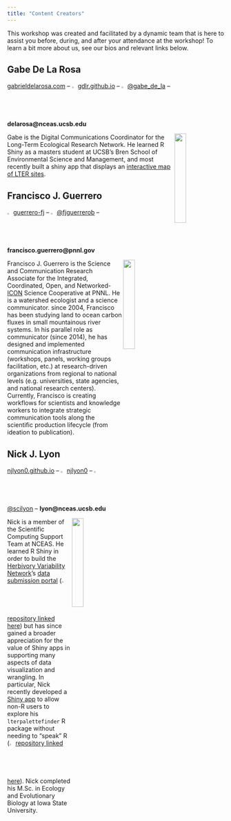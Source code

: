```yaml
---
title: "Content Creators"
---
```


This workshop was created and facilitated by a dynamic team that is here to assist you before, during, and after your attendance at the workshop! To learn a bit more about us, see our bios and relevant links below.

## Gabe De La Rosa

[gabrieldelarosa.com](https://www.gabrieldelarosa.com/) -- <img src="images/github-logo.png" width="2%"/> [gdlr.github.io](https://github.com/gdlr) -- <img src="images/twitter-logo.png" width="2%"/> [\@gabe_de_la](https://twitter.com/gabe_de_la) -- **delarosa\@nceas.ucsb.edu**

<img src="images/gd.jpg" align="right" width="23%"/>

Gabe is the Digital Communications Coordinator for the Long-Term Ecological Research Network. He learned R Shiny as a masters student at UCSB's Bren School of Environmental Science and Management, and most recently built a shiny app that displays an [interactive map of LTER sites](hyyp://lternet.edu/sites).

## Francisco J. Guerrero

<img src="images/github-logo.png" width="2%"/> [guerrero-fj](https://github.com/guerrero-fj) -- <img src="images/twitter-logo.png" width="2%"/> [\@fjguerrerob](https://twitter.com/fjguerrerob) -- **francisco.guerrero@pnnl.gov**
 
<img src="images/guerrero_fj_3.png" align="right" width="23%"/>

Francisco J. Guerrero is the Science and Communication Research Associate for the Integrated, Coordinated, Open, and Networked-[ICON](https://www.pnnl.gov/projects/icon-science) Science Cooperative at PNNL. He is a watershed ecologist and a science communicator. 
since 2004, Francisco has been studying land to ocean carbon fluxes in small mountainous river systems. In his parallel role as communicator (since 2014), he has designed and implemented communication infrastructure (workshops, panels, working groups facilitation, etc.) at research-driven organizations from regional to national levels (e.g. universities, state agencies, and national research centers). Currently, Francisco is creating workflows for scientists and knowledge workers to integrate strategic communication tools along the scientific production lifecycle (from ideation to publication).

## Nick J. Lyon

[njlyon0.github.io](https://njlyon0.github.io/njlyon0/) -- <img src="images/github-logo.png" width="2%"/> [njlyon0](https://github.com/njlyon0) -- <img src="images/twitter-logo.png" width="2%"/> [\@scilyon](https://twitter.com/scilyon) -- **lyon\@nceas.ucsb.edu**

<img src="images/nlyon.png" align="right" width="23%"/>

Nick is a member of the Scientific Computing Support Team at NCEAS. He learned R Shiny in order to build the [Herbivory Variability Network](https://herbvar.org/)'s [data submission portal](https://herbvar.shinyapps.io/data_portal_actual/) (<img src="images/github-logo.png" width="2%"/> [repository linked here](https://github.com/HerbVar-Network/Data-Portal)) but has since gained a broader appreciation for the value of Shiny apps in supporting many aspects of data visualization and wrangling. In particular, Nick recently developed a [Shiny app](https://cosima.nceas.ucsb.edu/lterpalettefinder-shiny/) to allow non-R users to explore his `lterpalettefinder` R package without needing to "speak" R (<img src="images/github-logo.png" width="2%"/> [repository linked here](https://github.com/lter/lterpalettefinder-shiny)). Nick completed his M.Sc. in Ecology and Evolutionary Biology at Iowa State University.
